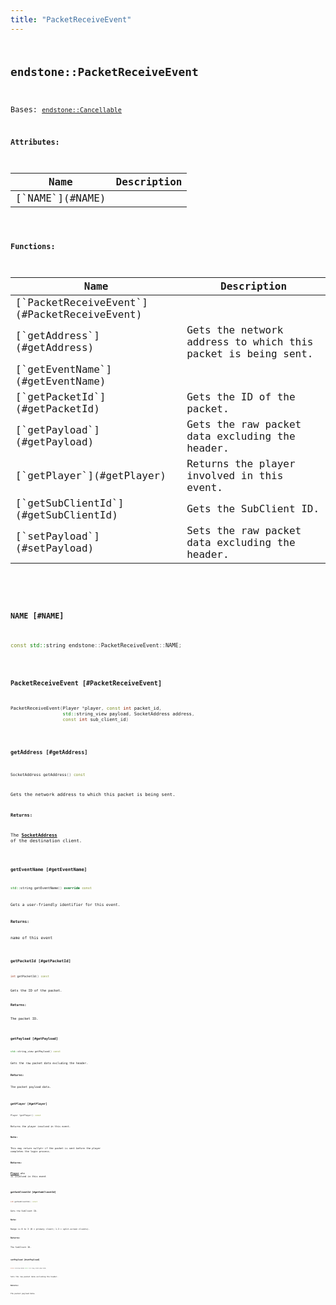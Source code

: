```yaml
---
title: "PacketReceiveEvent"
---
```


## <code className="doc-symbol doc-symbol-class"/> endstone::PacketReceiveEvent

Bases: [`endstone::Cancellable`](cancellable)









**Attributes:**

<table>
<thead>
   <tr>
      <th>Name</th>
      <th>Description</th>
   </tr>
</thead>
<tbody>
<tr key="classendstone_1_1_packet_receive_event_1a218801638ce951b0f39ba49d6a99e159">
    <td>[`NAME`](#NAME)</td>
    <td></td>
</tr>
</tbody>
</table>






**Functions:**

<table>
<thead>
   <tr>
      <th>Name</th>
      <th>Description</th>
   </tr>
</thead>
<tbody>
<tr key="classendstone_1_1_packet_receive_event_1aadc6685d7ad9177fb9f9175f58088345">
    <td>[`PacketReceiveEvent`](#PacketReceiveEvent)</td>
    <td></td>
</tr>
<tr key="classendstone_1_1_packet_receive_event_1ab5fe2e62cbedfbe4312c442b1a774b10">
    <td>[`getAddress`](#getAddress)</td>
    <td>Gets the network address to which this packet is being sent.</td>
</tr>
<tr key="classendstone_1_1_packet_receive_event_1ade14c9698e182f8c468ff220fdce7eb3">
    <td>[`getEventName`](#getEventName)</td>
    <td></td>
</tr>
<tr key="classendstone_1_1_packet_receive_event_1a55fbf8774d4f1a7d069e542c685fdd48">
    <td>[`getPacketId`](#getPacketId)</td>
    <td>Gets the ID of the packet.</td>
</tr>
<tr key="classendstone_1_1_packet_receive_event_1a518168db89685906e59159d8fde84006">
    <td>[`getPayload`](#getPayload)</td>
    <td>Gets the raw packet data excluding the header.</td>
</tr>
<tr key="classendstone_1_1_packet_receive_event_1aad07dd636d8b60d143ea65a0d4ed47bc">
    <td>[`getPlayer`](#getPlayer)</td>
    <td>Returns the player involved in this event.</td>
</tr>
<tr key="classendstone_1_1_packet_receive_event_1af975d7e890536043acb7213e7b2e0923">
    <td>[`getSubClientId`](#getSubClientId)</td>
    <td>Gets the SubClient ID.</td>
</tr>
<tr key="classendstone_1_1_packet_receive_event_1a38da3d7aa9ee5431efbf9ef500b1df56">
    <td>[`setPayload`](#setPayload)</td>
    <td>Sets the raw packet data excluding the header.</td>
</tr>
</tbody>
</table>

### <code className="doc-symbol doc-symbol-variable"/> NAME [#NAME]

```cpp
const std::string endstone::PacketReceiveEvent::NAME;
```
### <code className="doc-symbol doc-symbol-function"/> PacketReceiveEvent [#PacketReceiveEvent]

```cpp
PacketReceiveEvent(Player *player, const int packet_id,
                   std::string_view payload, SocketAddress address,
                   const int sub_client_id)
```
### <code className="doc-symbol doc-symbol-function"/> getAddress [#getAddress]

```cpp
SocketAddress getAddress() const
```

Gets the network address to which this packet is being sent.





**Returns:**

The [**SocketAddress**](classendstone_1_1_socket_address.md) of the destination client. 





        
### <code className="doc-symbol doc-symbol-function"/> getEventName [#getEventName]

```cpp
std::string getEventName() override const
```


Gets a user-friendly identifier for this event.




**Returns:**

name of this event 





        
### <code className="doc-symbol doc-symbol-function"/> getPacketId [#getPacketId]

```cpp
int getPacketId() const
```

Gets the ID of the packet.





**Returns:**

The packet ID. 





        
### <code className="doc-symbol doc-symbol-function"/> getPayload [#getPayload]

```cpp
std::string_view getPayload() const
```

Gets the raw packet data excluding the header.





**Returns:**

The packet payload data. 





        
### <code className="doc-symbol doc-symbol-function"/> getPlayer [#getPlayer]

```cpp
Player *getPlayer() const
```

Returns the player involved in this event.





**Note:**

This may return nullptr if the packet is sent before the player completes the login process.




**Returns:**

[**Player**](classendstone_1_1_player.md) who is involved in this event 





        
### <code className="doc-symbol doc-symbol-function"/> getSubClientId [#getSubClientId]

```cpp
int getSubClientId() const
```

Gets the SubClient ID.





**Note:**

Range is 0 to 3 (0 = primary client; 1-3 = split-screen clients).




**Returns:**

The SubClient ID. 





        
### <code className="doc-symbol doc-symbol-function"/> setPayload [#setPayload]

```cpp
void setPayload(std::string_view payload)
```

Sets the raw packet data excluding the header.





**Returns:**

The packet payload data. 





        